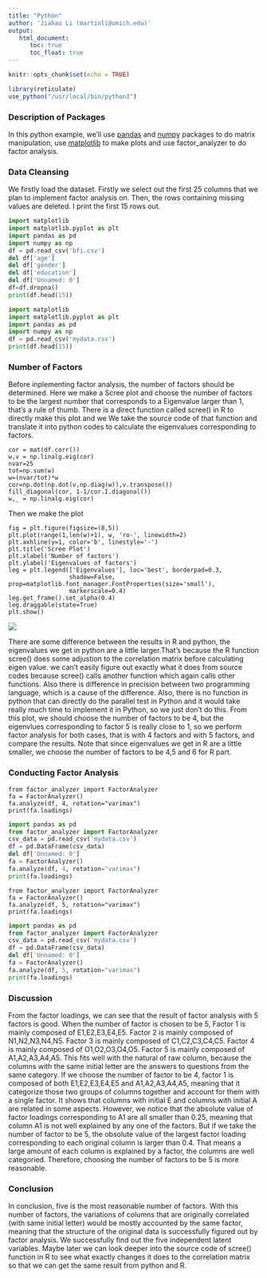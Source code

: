 ```yaml
---
title: "Python"
author: 'Jiahao Li (martinli@umich.edu)'
output: 
   html_document:
      toc: true
      toc_float: true
---
```


```r
knitr::opts_chunk$set(echo = TRUE)
```


```r
library(reticulate)
use_python("/usr/local/bin/python3")
```

### Description of Packages
In this python example, we'll use [pandas](https://pandas.pydata.org/) and [numpy](http://www.numpy.org/) packages to do matrix manipulation, use [matplotlib](https://matplotlib.org/) to make plots and use factor_analyzer to do factor analysis.

### Data Cleansing
We firstly load the dataset. 
Firstly we select out the first 25 columns that we plan to implement factor analysis on.
Then, the rows containing missing values are deleted. I print the first 15 rows out.
```python
import matplotlib
import matplotlib.pyplot as plt
import pandas as pd
import numpy as np
df = pd.read_csv('bfi.csv')
del df['age']
del df['gender']
del df['education']
del df['Unnamed: 0']
df=df.dropna()
print(df.head(15))
```

```python
import matplotlib
import matplotlib.pyplot as plt
import pandas as pd
import numpy as np
df = pd.read_csv('mydata.csv')
print(df.head(15))
```


### Number of Factors
Before inplementing factor analysis, the number of factors should be determined. Here we make a Scree plot and choose the number of factors to be the largest number that corresponds to a Eigenvalue larger than 1, that's a rule of thumb.
There is a direct function called scree() in R to directly make this plot and we We take the source code of that function and translate it into python codes to calculate the eigenvalues corresponding to factors. 

```
cor = mat(df.corr())
w,v = np.linalg.eig(cor)
nvar=25
tot=np.sum(w)
w=(nvar/tot)*w
cor=np.dot(np.dot(v,np.diag(w)),v.transpose())
fill_diagonal(cor, 1-1/cor.I.diagonal()) 
w,_ = np.linalg.eig(cor)
```

Then we make the plot
```
fig = plt.figure(figsize=(8,5))
plt.plot(range(1,len(w)+1), w, 'ro-', linewidth=2)
plt.axhline(y=1, color='b', linestyle='-')
plt.title('Scree Plot')
plt.xlabel('Number of factors')
plt.ylabel('Eigenvalues of factors')
leg = plt.legend(['Eigenvalues'], loc='best', borderpad=0.3, 
                 shadow=False, prop=matplotlib.font_manager.FontProperties(size='small'),
                 markerscale=0.4)
leg.get_frame().set_alpha(0.4)
leg.draggable(state=True)
plt.show()
```

![](figures/scree_python.png)

There are some difference between the results in R and python, the eigenvalues we get in python are a little larger.That's because the R function scree() does some adjustion to the correlation matrix before calculating eigen value. we can't easily figure out exactly what it does from source codes because scree() calls another function which again calls other functions. Also there is difference in precision between two programming language, which is a cause of the difference.
Also, there is no function in python that can directly do the parallel test in Python and it would take really much time to implement it in Python, so we just don't do this.
From this plot, we should choose the number of factors to be 4, but the eigenvlues corresponding to factor 5 is really close to 1, so we perform factor analysis for both cases, that is with 4 factors and with 5 factors, and compare the results. Note that since eigenvalues we get in R are a little smaller, we choose the number of factors to be 4,5 and 6 for R part.

### Conducting Factor Analysis 
```
from factor_analyzer import FactorAnalyzer
fa = FactorAnalyzer()
fa.analyze(df, 4, rotation="varimax")
print(fa.loadings)
```

```python
import pandas as pd
from factor_analyzer import FactorAnalyzer
csv_data = pd.read_csv('mydata.csv')
df = pd.DataFrame(csv_data)
del df['Unnamed: 0']
fa = FactorAnalyzer()
fa.analyze(df, 4, rotation="varimax")
print(fa.loadings)
```


```
from factor_analyzer import FactorAnalyzer
fa = FactorAnalyzer()
fa.analyze(df, 5, rotation="varimax")
print(fa.loadings)
```
```python
import pandas as pd
from factor_analyzer import FactorAnalyzer
csv_data = pd.read_csv('mydata.csv')
df = pd.DataFrame(csv_data)
del df['Unnamed: 0']
fa = FactorAnalyzer()
fa.analyze(df, 5, rotation="varimax")
print(fa.loadings)
```

### Discussion
From the factor loadings, we can see that the result of factor analysis with 5 factors is good. When the number of factor is chosen to be 5, Factor 1 is mainly composed of E1,E2,E3,E4,E5. Factor 2 is mainly composed of N1,N2,N3,N4,N5. Factor 3 is mainly composed of C1,C2,C3,C4,C5. Factor 4 is mainly composed of O1,O2,O3,O4,O5. Factor 5 is mainly composed of A1,A2,A3,A4,A5. This fits well with the natural of raw column, because the columns with the same initial letter are the answers to questions from the same category.
If we choose  the number of factor to be 4, factor 1 is composed of both E1,E2,E3,E4,E5 and A1,A2,A3,A4,A5, meaning that it categorize those two groups of columns together and account for them with a single factor. It shows that columns with initial E and columns with initial A are related in some aspects. However, we notice that the absolute value of factor loadings corresponding to A1 are all smaller than 0.25, meaning that column A1 is not well explained by any one of the factors. But if we take the number of factor to be 5, the obsolute value of the largest factor loading corresponding to each original column is larger than 0.4. That means a large amount of each column is explained by a factor, the columns are well categoried. Therefore, choosing the number of factors to be 5 is more reasonable.

### Conclusion
In conclusion, five is the most reasonable number of factors. With this number of factors, the variations of columns that are originally correlated (with same initial letter) would be mostly accounted by the same factor, meaning that the structure of the original data is successfully figured out by factor analysis. We successfully find out the five independent latent variables.
Maybe later we can look deeper into the source code of scree() function in R to see what exactly changes it does to the correlation matrix so that we can get the same result from python and R.










